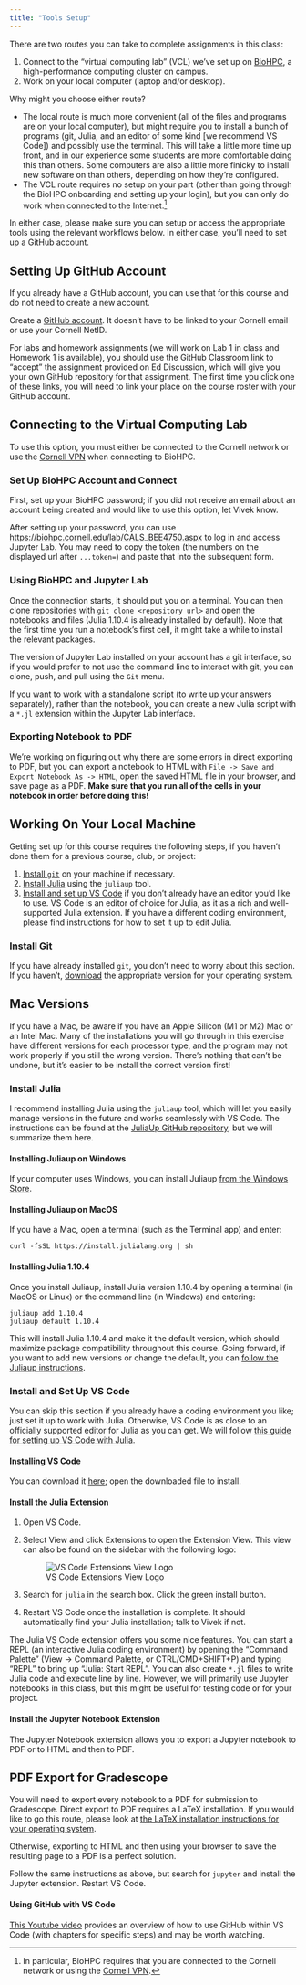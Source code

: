 ```yaml
---
title: "Tools Setup"
---
```


There are two routes you can take to complete assignments in this class:

1. Connect to the "virtual computing lab" (VCL) we've set up on [BioHPC](https://www.biotech.cornell.edu/), a high-performance computing cluster on campus. 
2. Work on your local computer (laptop and/or desktop).

Why might you choose either route?

* The local route is much more convenient (all of the files and programs are on your local computer), but might require you to install a bunch of programs (git, Julia, and an editor of some kind [we recommend VS Code]) and possibly use the terminal. This will take a little more time up front, and in our experience some students are more comfortable doing this than others. Some computers are also a little more finicky to install new software on than others, depending on how they're configured.
* The VCL route requires no setup on your part (other than going through the BioHPC onboarding and setting up your login), but you can only do work when connected to the Internet.^[In particular, BioHPC requires that you are connected to the Cornell network or using the [Cornell VPN](https://it.cornell.edu/cuvpn).]

In either case, please make sure you can setup or access the appropriate tools using the relevant workflows below. In either case, you'll need to set up a GitHub account.

## Setting Up GitHub Account

::: {.callout-note}
If you already have a GitHub account, you can use that for this course and do not need to create a new account.
:::

Create a [GitHub account](https://github.com/join). It doesn't have to be linked to your Cornell email or use your Cornell NetID.

For labs and homework assignments (we will work on Lab 1 in class and Homework 1 is available), you should use the GitHub Classroom link to "accept" the assignment provided on Ed Discussion, which will give you your own GitHub repository for that assignment. The first time you click one of these links, you will need to link your place on the course roster with your GitHub account.

## Connecting to the Virtual Computing Lab

::: {.callout-important}
To use this option, you must either be connected to the Cornell network or use the [Cornell VPN](https://it.cornell.edu/cuvpn) when connecting to BioHPC.
:::

### Set Up BioHPC Account and Connect

First, set up your BioHPC password; if you did not receive an email about an account being created and would like to use this option, let Vivek know.

After setting up your password, you can use <https://biohpc.cornell.edu/lab/CALS_BEE4750.aspx> to log in and access Jupyter Lab. You may need to copy the token (the numbers on the displayed url after `...token=`) and paste that into the subsequent form. 

### Using BioHPC and Jupyter Lab

Once the connection starts, it should put you on a terminal. You can then clone repositories with `git clone <repository url>` and open the notebooks and files (Julia 1.10.4 is already installed by default). Note that the first time you run a notebook's first cell, it might take a while to install the relevant packages.

The version of Jupyter Lab installed on your account has a git interface, so if you would prefer to not use the command line to interact with git, you can clone, push, and pull using the `Git` menu.

If you want to work with a standalone script (to write up your answers separately), rather than the notebook, you can create a new Julia script with a `*.jl` extension within the Jupyter Lab interface.

### Exporting Notebook to PDF

We're working on figuring out why there are some errors in direct exporting to PDF, but you can export a notebook to HTML with `File -> Save and Export Notebook As -> HTML`, open the saved HTML file in your browser, and save page as a PDF. **Make sure that you run all of the cells in your notebook in order before doing this!**

## Working On Your Local Machine


Getting set up for this course requires the following steps, if you haven't done them for a previous course, club, or project:

1. [Install `git`](https://git-scm.com/downloads) on your machine if necessary. 
2. [Install Julia](#sec-install-julia) using the `juliaup` tool.
3. [Install and set up VS Code](#sec-install-code) if you don't already have an editor you'd like to use. VS Code is an editor of choice for Julia, as it as a rich and well-supported Julia extension. If you have a different coding environment, please find instructions for how to set it up to edit Julia.

### Install Git

If you have already installed `git`, you don't need to worry about this section. If you haven't, [download](https://git-scm.com/downloads) the appropriate version for your operating system.

::: {.callout-warning}
## Mac Versions

If you have a Mac, be aware if you have an Apple Silicon (M1 or M2) Mac or an Intel Mac. Many of the installations you will go through in this exercise have different versions for each processor type, and the program may not work properly if you still the wrong version. There's nothing that can't be undone, but it's easier to be install the correct version first!
:::

### Install Julia {#sec-install-julia}

I recommend installing Julia using the `juliaup` tool, which will let you easily manage versions in the future and works seamlessly with VS Code. The instructions can be found at the [JuliaUp GitHub repository](https://github.com/JuliaLang/juliaup), but we will summarize them here.

#### Installing Juliaup on Windows

If your computer uses Windows, you can install Juliaup [from the Windows Store](https://www.microsoft.com/store/apps/9NJNWW8PVKMN).

#### Installing Juliaup on MacOS

If you have a Mac, open a terminal (such as the Terminal app) and enter:
```shell
curl -fsSL https://install.julialang.org | sh
```

#### Installing Julia 1.10.4

Once you install Juliaup, install Julia version 1.10.4 by opening a terminal (in MacOS or Linux) or the command line (in Windows) and entering:
```shell
juliaup add 1.10.4
juliaup default 1.10.4
```

This will install Julia 1.10.4 and make it the default version, which should maximize package compatibility throughout this course. Going forward, if you want to add new versions or change the default, you can [follow the Juliaup instructions](https://github.com/JuliaLang/juliaup#using-juliaup).


### Install and Set Up VS Code {#sec-install-code}

You can skip this section if you already have a coding environment you like; just set it up to work with Julia. Otherwise, VS Code is as close to an officially supported editor for Julia as you can get. We will follow [this guide for setting up VS Code with Julia](https://www.julia-vscode.org/docs/dev/gettingstarted/).

#### Installing VS Code

You can download it [here](https://code.visualstudio.com/download); open the downloaded file to install.

#### Install the Julia Extension

1. Open VS Code. 
2. Select View and click Extensions to open the Extension View. This view can also be found on the sidebar with the following logo: 

    ![VS Code Extensions View Logo](slides/images/vs-code-extensions.png)
3. Search for `julia` in the search box. Click the green install button.
4. Restart VS Code once the installation is complete. It should automatically find your Julia installation; talk to Vivek if not.

The Julia VS Code extension offers you some nice features. You can start a REPL (an interactive Julia coding environment) by opening the "Command Palette" (View -> Command Palette, or CTRL/CMD+SHIFT+P) and typing "REPL" to bring up "Julia: Start REPL". You can also create `*.jl` files to write Julia code and execute line by line. However, we will primarily use Jupyter notebooks in this class, but this might be useful for testing code or for your project.

#### Install the Jupyter Notebook Extension

The Jupyter Notebook extension allows you to export a Jupyter notebook to PDF or to HTML and then to PDF.

::: {.callout-tip}
## PDF Export for Gradescope

You will need to export every notebook to a PDF for submission to Gradescope. Direct export to PDF requires a LaTeX installation. If you would like to go this route, please look at [the LaTeX installation instructions for your operating system](https://www.latex-project.org/get/).

Otherwise, exporting to HTML and then using your browser to save the resulting page to a PDF is a perfect solution.
:::

Follow the same instructions as above, but search for `jupyter` and install the Jupyter extension. Restart VS Code.


#### Using GitHub with VS Code

[This Youtube video](https://youtu.be/z5jZ9lrSpqk?t=115&si=PcpNxjmF1ByTUdJq) provides an overview of how to use GitHub within VS Code (with chapters for specific steps) and may be worth watching.
